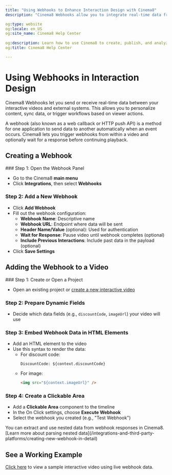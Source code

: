 ```yaml
---
title: "Using Webhooks to Enhance Interaction Design with Cinema8"
description: "Cinema8 Webhooks allow you to integrate real-time data from external systems into interactive videos. This guide explains how to configure and use them."

og:type: website
og:locale: en_US
og:site_name: Cinema8 Help Center
 
og:description: Learn how to use Cinema8 to create, publish, and analyze interactive videos.
og:title: Cinema8 Help Center

---
```



# Using Webhooks in Interaction Design

Cinema8 Webhooks let you send or receive real-time data between your interactive videos and external systems. This allows you to personalize content, sync data, or trigger workflows based on viewer actions.

<Callout type="info">
A webhook (also known as a web callback or HTTP push API) is a method for one application to send data to another automatically when an event occurs. Cinema8 lets you trigger webhooks from within a video and optionally wait for a response before continuing playback.
</Callout>

## Creating a Webhook

<Steps>
### Step 1: Open the Webhook Panel

- Go to the Cinema8 **main menu**
- Click **Integrations**, then select **Webhooks**

### Step 2: Add a New Webhook

- Click **Add Webhook**
- Fill out the webhook configuration:
  - **Webhook Name**: Descriptive name
  - **Webhook URL**: Endpoint where data will be sent
  - **Header Name/Value** (optional): Used for authentication
  - **Wait for Response**: Pause video until webhook completes (optional)
  - **Include Previous Interactions**: Include past data in the payload (optional)
- Click **Save Settings**
</Steps>

## Adding the Webhook to a Video

<Steps>
### Step 1: Create or Open a Project

- Open an existing project or [create a new interactive video](/create-and-edit-videos/creating-your-first-video)

### Step 2: Prepare Dynamic Fields

- Decide which data fields (e.g., `discountCode`, `imageUrl`) your video will use

### Step 3: Embed Webhook Data in HTML Elements

- Add an HTML element to the video
- Use this syntax to render the data:
  - For discount code:  
    ```
    DiscountCode: ${context.discountCode}
    ```
  - For image:  
    ```html
    <img src="${context.imageUrl}" />
    ```

### Step 4: Create a Clickable Area

- Add a **Clickable Area** component to the timeline
- In the On Click settings, choose **Execute Webhook**
- Select the webhook you created (e.g., "Test Webhook")
</Steps>

<Callout type="tip" title="Working with Nested Objects">
You can extract and use nested data from webhook responses in Cinema8.  
[Learn more about parsing nested data](/integrations-and-third-party-platforms/creating-new-webhook-in-detail)
</Callout>

## See a Working Example

[Click here](https://cinema8.com/video/zO1RvxDK) to view a sample interactive video using live webhook data.
